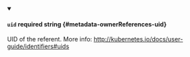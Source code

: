 
<details className="config-field" data-expandable="false" open>
<summary>

#### `uid` <span className="config-field-required" data-required="true">required</span> <span className="config-field-type">string</span> <span className="config-field-default"></span> <span className="config-field-enum"></span> {#metadata-ownerReferences-uid}

UID of the referent.
More info: http://kubernetes.io/docs/user-guide/identifiers#uids

</summary>



</details>
